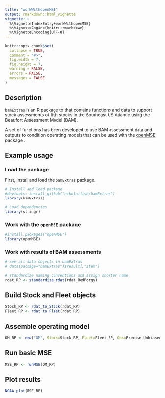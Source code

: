 ```yaml
---
title: "workWithopenMSE"
output: rmarkdown::html_vignette
vignette: >
  %\VignetteIndexEntry{workWithopenMSE}
  %\VignetteEngine{knitr::rmarkdown}
  %\VignetteEncoding{UTF-8}
---
```


```r
knitr::opts_chunk$set(
  collapse = TRUE,
  comment = "#>",
  fig.width = 7,
  fig.height = 7,
  warning = FALSE,
  errors = FALSE,
  messages = FALSE
)
```

## Description

`bamExtras` is an R package to that contains functions and data to support
stock assessments of fish stocks in the Southeast US Atlantic using the Beaufort
Assessment Model (BAM).

A set of functions has been developed to use BAM assessment data and outputs to condition operating models that can be used with the [openMSE](https://openmse.com/) package .

## Example usage

### Load the package

First, install and load the `bamExtras` package. 

```r
# Install and load package
#devtools::install_github("nikolaifish/bamExtras")
library(bamExtras)

# Load dependencies
library(stringr)
```

### Work with the `openMSE` package

```r
#install.packages("openMSE")
library(openMSE)
```

### Work with results of BAM assessments

```r
# see all data objects in bamExtras
# data(package="bamExtras")$result[,"Item"]

# standardize naming conventions and assign shorter name
rdat_RP <- standardize_rdat(rdat_RedPorgy)
```


## Build Stock and Fleet objects

```r
Stock_RP <- rdat_to_Stock(rdat_RP)
Fleet_RP <- rdat_to_Fleet(rdat_RP)
```

## Assemble operating model

```r
OM_RP <- new("OM", Stock=Stock_RP, Fleet=Fleet_RP, Obs=Precise_Unbiased, Imp=Perfect_Imp)
```

## Run basic MSE

```r
MSE_RP <- runMSE(OM_RP)
```

## Plot results

```r
NOAA_plot(MSE_RP)
```

